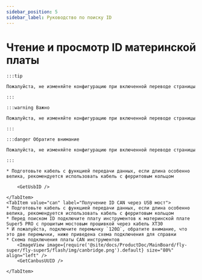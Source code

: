 ```yaml
---
sidebar_position: 5
sidebar_label: Руководство по поиску ID
---
```







# Чтение и просмотр ID материнской платы

    :::tip

    Пожалуйста, не изменяйте конфигурацию при включенной переводе страницы

    :::

    :::warning Важно

    Пожалуйста, не изменяйте конфигурацию при включенной переводе страницы

    :::

    :::danger Обратите внимание

    Пожалуйста, не изменяйте конфигурацию при включенной переводе страницы

    :::

<Tabs>
    <TabItem value="usb" label="Получение ID USB" default>
        
    * Подготовьте кабель с функцией передачи данных, если длина особенно велика, рекомендуется использовать кабель с ферритовым кольцом
    
        <GetUsbID />
        
    </TabItem>
    <TabItem value="can" label="Получение ID CAN через USB мост">
    * Подготовьте кабель с функцией передачи данных, если длина особенно велика, рекомендуется использовать кабель с ферритовым кольцом
    * Перед поиском ID подключите плату инструментов к материнской плате Super5 PRO с прошитым мостовым прошивкой через кабель XT30
    * И пожалуйста, подключите перемычку `120Ω`, обратите внимание, что это две перемычки, ниже приведена схема подключения для справки
    * Схема подключения платы CAN инструментов
        <ImageView image={require('@site/docs/ProductDoc/MainBoard/fly-super/fly-super5/flash/img/canbridge.png').default} size="80%" align="left" />   
        <GetCanbusUUID />

    </TabItem>
</Tabs>